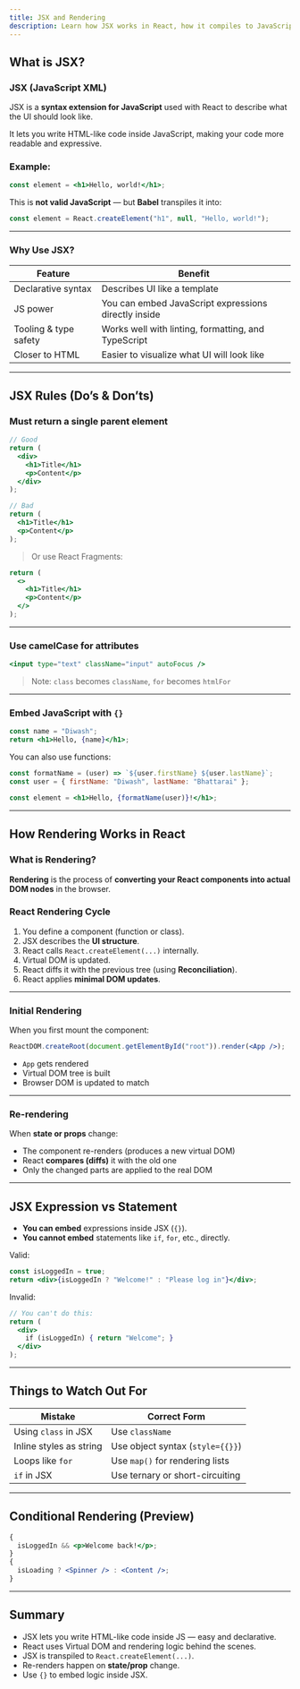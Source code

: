 ```yaml
---
title: JSX and Rendering
description: Learn how JSX works in React, how it compiles to JavaScript, and how React renders components to the DOM.
---
```


## What is JSX?

### JSX (JavaScript XML)

JSX is a **syntax extension for JavaScript** used with React to describe what the UI should look like.

It lets you write HTML-like code inside JavaScript, making your code more readable and expressive.

### Example:

```jsx
const element = <h1>Hello, world!</h1>;
```

This is **not valid JavaScript** — but **Babel** transpiles it into:

```js
const element = React.createElement("h1", null, "Hello, world!");
```

---

### Why Use JSX?

| Feature               | Benefit                                              |
| --------------------- | ---------------------------------------------------- |
| Declarative syntax    | Describes UI like a template                         |
| JS power              | You can embed JavaScript expressions directly inside |
| Tooling & type safety | Works well with linting, formatting, and TypeScript  |
| Closer to HTML        | Easier to visualize what UI will look like           |

---

## JSX Rules (Do’s & Don’ts)

### Must return **a single parent element**

```jsx
// Good
return (
  <div>
    <h1>Title</h1>
    <p>Content</p>
  </div>
);

// Bad
return (
  <h1>Title</h1>
  <p>Content</p>
);
```

> Or use React Fragments:

```jsx
return (
  <>
    <h1>Title</h1>
    <p>Content</p>
  </>
);
```

---

### Use **camelCase** for attributes

```jsx
<input type="text" className="input" autoFocus />
```

> Note: `class` becomes `className`, `for` becomes `htmlFor`

---

### Embed JavaScript with `{}`

```jsx
const name = "Diwash";
return <h1>Hello, {name}</h1>;
```

You can also use functions:

```jsx
const formatName = (user) => `${user.firstName} ${user.lastName}`;
const user = { firstName: "Diwash", lastName: "Bhattarai" };

const element = <h1>Hello, {formatName(user)}!</h1>;
```

---

## How Rendering Works in React

### What is Rendering?

**Rendering** is the process of **converting your React components into actual DOM nodes** in the browser.

### React Rendering Cycle

1. You define a component (function or class).
2. JSX describes the **UI structure**.
3. React calls `React.createElement(...)` internally.
4. Virtual DOM is updated.
5. React diffs it with the previous tree (using **Reconciliation**).
6. React applies **minimal DOM updates**.

---

### Initial Rendering

When you first mount the component:

```jsx
ReactDOM.createRoot(document.getElementById("root")).render(<App />);
```

- `App` gets rendered
- Virtual DOM tree is built
- Browser DOM is updated to match

---

### Re-rendering

When **state or props** change:

- The component re-renders (produces a new virtual DOM)
- React **compares (diffs)** it with the old one
- Only the changed parts are applied to the real DOM

---

## JSX Expression vs Statement

- **You can embed** expressions inside JSX (`{}`).
- **You cannot embed** statements like `if`, `for`, etc., directly.

Valid:

```jsx
const isLoggedIn = true;
return <div>{isLoggedIn ? "Welcome!" : "Please log in"}</div>;
```

Invalid:

```jsx
// You can't do this:
return (
  <div>
    if (isLoggedIn) { return "Welcome"; }
  </div>
);
```

---

## Things to Watch Out For

| Mistake                 | Correct Form                     |
| ----------------------- | -------------------------------- |
| Using `class` in JSX    | Use `className`                  |
| Inline styles as string | Use object syntax (`style={{}}`) |
| Loops like `for`        | Use `map()` for rendering lists  |
| `if` in JSX             | Use ternary or short-circuiting  |

---

## Conditional Rendering (Preview)

```jsx
{
  isLoggedIn && <p>Welcome back!</p>;
}
{
  isLoading ? <Spinner /> : <Content />;
}
```

---

## Summary

- JSX lets you write HTML-like code inside JS — easy and declarative.
- React uses Virtual DOM and rendering logic behind the scenes.
- JSX is transpiled to `React.createElement(...)`.
- Re-renders happen on **state/prop** change.
- Use `{}` to embed logic inside JSX.
